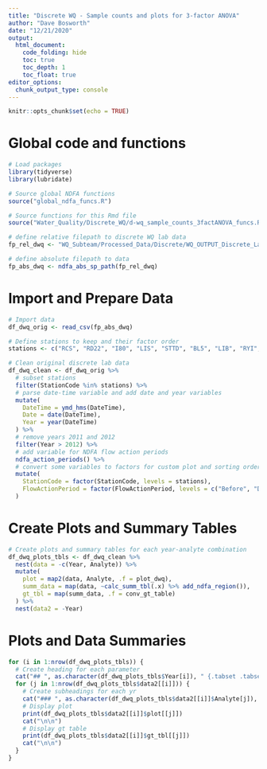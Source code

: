 ```yaml
---
title: "Discrete WQ - Sample counts and plots for 3-factor ANOVA"
author: "Dave Bosworth"
date: "12/21/2020"
output: 
  html_document: 
    code_folding: hide
    toc: true
    toc_depth: 1
    toc_float: true
editor_options: 
  chunk_output_type: console
---
```


```r
knitr::opts_chunk$set(echo = TRUE)
```

# Global code and functions

```r
# Load packages
library(tidyverse)
library(lubridate)
```

```r
# Source global NDFA functions
source("global_ndfa_funcs.R")

# Source functions for this Rmd file
source("Water_Quality/Discrete_WQ/d-wq_sample_counts_3factANOVA_funcs.R")
```

```r
# define relative filepath to discrete WQ lab data 
fp_rel_dwq <- "WQ_Subteam/Processed_Data/Discrete/WQ_OUTPUT_Discrete_Lab_formatted.csv"

# define absolute filepath to data
fp_abs_dwq <- ndfa_abs_sp_path(fp_rel_dwq)
```

# Import and Prepare Data

```r
# Import data
df_dwq_orig <- read_csv(fp_abs_dwq)
```

```r
# Define stations to keep and their factor order
stations <- c("RCS", "RD22", "I80", "LIS", "STTD", "BL5", "LIB", "RYI", "RVB")

# Clean original discrete lab data
df_dwq_clean <- df_dwq_orig %>% 
  # subset stations
  filter(StationCode %in% stations) %>%
  # parse date-time variable and add date and year variables
  mutate(
    DateTime = ymd_hms(DateTime),
    Date = date(DateTime),
    Year = year(DateTime)
  ) %>% 
  # remove years 2011 and 2012
  filter(Year > 2012) %>% 
  # add variable for NDFA flow action periods
  ndfa_action_periods() %>% 
  # convert some variables to factors for custom plot and sorting order
  mutate(
    StationCode = factor(StationCode, levels = stations),
    FlowActionPeriod = factor(FlowActionPeriod, levels = c("Before", "During", "After"))
  )
```


# Create Plots and Summary Tables

```r
# Create plots and summary tables for each year-analyte combination
df_dwq_plots_tbls <- df_dwq_clean %>% 
  nest(data = -c(Year, Analyte)) %>% 
  mutate(
    plot = map2(data, Analyte, .f = plot_dwq),
    summ_data = map(data, ~calc_summ_tbl(.x) %>% add_ndfa_region()), 
    gt_tbl = map(summ_data, .f = conv_gt_table)
  ) %>% 
  nest(data2 = -Year)
```


# Plots and Data Summaries {.tabset .tabset-fade .tabset-pills}

```r
for (i in 1:nrow(df_dwq_plots_tbls)) {
  # Create heading for each parameter
  cat("## ", as.character(df_dwq_plots_tbls$Year[i]), " {.tabset .tabset-pills}\n\n")
  for (j in 1:nrow(df_dwq_plots_tbls$data2[[i]])) {
    # Create subheadings for each yr
    cat("### ", as.character(df_dwq_plots_tbls$data2[[i]]$Analyte[j]), "\n\n") 
    # Display plot
    print(df_dwq_plots_tbls$data2[[i]]$plot[[j]])
    cat("\n\n")
    # Display gt table
    print(df_dwq_plots_tbls$data2[[i]]$gt_tbl[[j]])
    cat("\n\n")
  }
}
```


